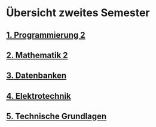 # Übersicht zweites Semester

## [1. Programmierung 2](/semester2/prog2)

## [2. Mathematik 2](/semester2/mathe2)

## [3. Datenbanken](/semester2/db)

## [4. Elektrotechnik](/semester2/etech)

## [5. Technische Grundlagen](/semester2/techgrund)
